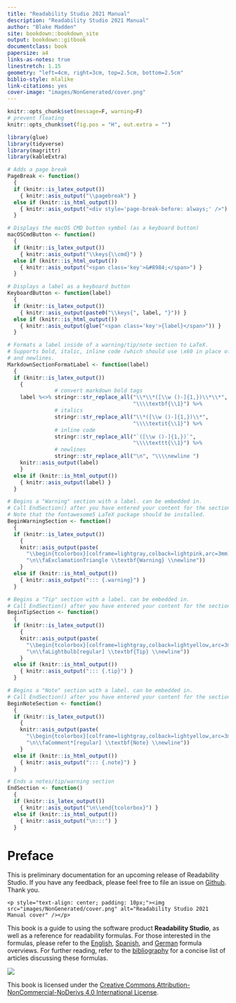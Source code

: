 --- 
title: "Readability Studio 2021 Manual"
description: "Readability Studio 2021 Manual"
author: "Blake Madden"
site: bookdown::bookdown_site
output: bookdown::gitbook
documentclass: book
papersize: a4
links-as-notes: true
linestretch: 1.15
geometry: "left=4cm, right=3cm, top=2.5cm, bottom=2.5cm"
biblio-style: mlalike
link-citations: yes
cover-image: "images/NonGenerated/cover.png"
---

```{r, include=FALSE}
knitr::opts_chunk$set(message=F, warning=F)
# prevent floating
knitr::opts_chunk$set(fig.pos = "H", out.extra = "")

library(glue)
library(tidyverse)
library(magrittr)
library(kableExtra)

# Adds a page break
PageBreak <- function()
  {
  if (knitr::is_latex_output())
    { knitr::asis_output("\\pagebreak") }
  else if (knitr::is_html_output())
    { knitr::asis_output("<div style='page-break-before: always;' />") }
  }

# Displays the macOS CMD button symbol (as a keyboard button)
macOSCmdButton <- function()
  {
  if (knitr::is_latex_output())
    { knitr::asis_output("\\keys{\\cmd}") }
  else if (knitr::is_html_output())
    { knitr::asis_output("<span class='key'>&#8984;</span>") }
  }

# Displays a label as a keyboard button
KeyboardButton <- function(label)
  {
  if (knitr::is_latex_output())
    { knitr::asis_output(paste0("\\keys{", label, "}")) }
  else if (knitr::is_html_output())
    { knitr::asis_output(glue("<span class='key'>{label}</span>")) }
  }

# Formats a label inside of a warning/tip/note section to LaTeX.
# Supports bold, italic, inline code (which should use \x60 in place of backticks),
# and newlines.
MarkdownSectionFormatLabel <- function(label)
  {
  if (knitr::is_latex_output())
    {
               # convert markdown bold tags
    label %<>% stringr::str_replace_all("\\*\\*([\\w ()-]{1,})\\*\\*",
                                        "\\\\textbf{\\1}") %>%
               # italics
               stringr::str_replace_all("\\*([\\w ()-]{1,})\\*",
                                        "\\\\textit{\\1}") %>%
               # inline code
               stringr::str_replace_all("`([\\w ()-]{1,})`",
                                        "\\\\texttt{\\1}") %>%
               # newlines
               stringr::str_replace_all("\n", "\\\\newline ")
    knitr::asis_output(label)
    }
  else if (knitr::is_html_output())
    { knitr::asis_output(label) }
  }

# Begins a "Warning" section with a label. can be embedded in.
# Call EndSection() after you have entered your content for the section.
# Note that the fontawesome5 LaTeX package should be installed.
BeginWarningSection <- function()
  {
  if (knitr::is_latex_output())
    {
    knitr::asis_output(paste(
      "\\begin{tcolorbox}[colframe=lightgray,colback=lightpink,arc=3mm]",
      "\n\\faExclamationTriangle \\textbf{Warning} \\newline"))
    }
  else if (knitr::is_html_output())
    { knitr::asis_output("::: {.warning}") }
  }

# Begins a "Tip" section with a label. can be embedded in.
# Call EndSection() after you have entered your content for the section.
BeginTipSection <- function()
  {
  if (knitr::is_latex_output())
    {
    knitr::asis_output(paste(
      "\\begin{tcolorbox}[colframe=lightgray,colback=lightyellow,arc=3mm]",
      "\n\\faLightbulb[regular] \\textbf{Tip} \\newline"))
    }
  else if (knitr::is_html_output())
    { knitr::asis_output("::: {.tip}") }
  }

# Begins a "Note" section with a label. can be embedded in.
# Call EndSection() after you have entered your content for the section.
BeginNoteSection <- function()
  {
  if (knitr::is_latex_output())
    {
    knitr::asis_output(paste(
      "\\begin{tcolorbox}[colframe=lightgray,colback=lightyellow,arc=3mm]",
      "\n\\faComment*[regular] \\textbf{Note} \\newline"))
    }
  else if (knitr::is_html_output())
    { knitr::asis_output("::: {.note}") }
  }

# Ends a notes/tip/warning section
EndSection <- function()
  {
  if (knitr::is_latex_output())
    { knitr::asis_output("\n\\end{tcolorbox}") }
  else if (knitr::is_html_output())
    { knitr::asis_output("\n:::") }
  }
```

# Preface {#cover .unnumbered}

::: {.note}

This is preliminary documentation for an upcoming release of Readability Studio. If you have any feedback, please feel free to file an issue on [Github](https://github.com/Blake-Madden/ReadabilityStudioDocs). Thank you.
:::

```{asis, echo=!knitr::is_latex_output()}
<p style="text-align: center; padding: 10px;"><img src="images/NonGenerated/cover.png" alt="Readability Studio 2021 Manual cover" /></p>
```

This book is a guide to using the software product **Readability Studio**, as well as a reference for readability formulas. For those interested in the formulas, please refer to the [English](#english-readability-tests), [Spanish](#spanish-readability-tests), and [German](#german-readability-tests) formula overviews. For further reading, refer to the [bibliography](#bibliography) for a concise list of articles discussing these formulas.

![](images/NonGenerated/CC_BY-NC-ND.png)

This book is licensed under the [Creative Commons Attribution-NonCommercial-NoDerivs 4.0 International License](https://creativecommons.org/licenses/by-nc-nd/4.0/).
